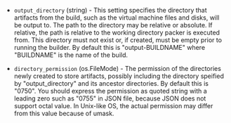 <!-- Code generated from the comments of the OutputConfig struct in builder/vsphere/common/output_config.go; DO NOT EDIT MANUALLY -->

- `output_directory` (string) - This setting specifies the directory that
  artifacts from the build, such as the virtual machine files and disks,
  will be output to. The path to the directory may be relative or
  absolute. If relative, the path is relative to the working directory
  packer is executed from. This directory must not exist or, if
  created, must be empty prior to running the builder. By default this is
  "output-BUILDNAME" where "BUILDNAME" is the name of the build.

- `directory_permission` (os.FileMode) - The permission of the directories newly created to store artifacts,
  possibly including the directory speified by "output_directory" and its
  ancestor directories. By default this is "0750". You should express the
  permission as quoted string with a leading zero such as "0755" in JSON
  file, because JSON does not support octal value. In Unix-like OS, the
  actual permission may differ from this value because of umask.
